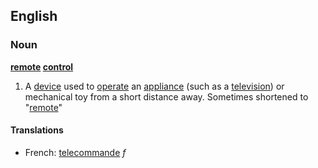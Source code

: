 ==English==
===Noun===
{{wikipedia}}
'''[[remote]] [[control]]'''
# A [[device]] used to [[operate]] an [[appliance]] (such as a [[television]]) or mechanical toy from a short distance away. Sometimes shortened to "[[remote]]"

====Translations====
*French: [[telecommande]] ''f''